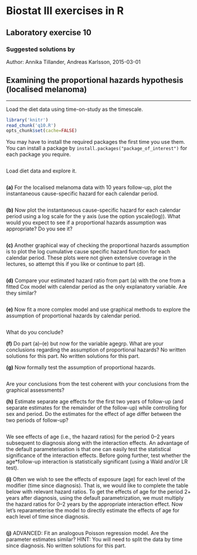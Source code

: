 Biostat III exercises in R
===========
Laboratory exercise 10
-----------

### Suggested solutions by
Author: Annika Tillander, Andreas Karlsson, 2015-03-01


## Examining the proportional hazards hypothesis (localised melanoma)

-----------

Load the diet data using time-on-study as the timescale.

```r
library('knitr')	
read_chunk('q10.R')
opts_chunk$set(cache=FALSE)
```

You may have to install the required packages the first time you use them. You can install a package by `install.packages("package_of_interest")` for each package you require.

```r
```
Load diet data and explore it.

```r
```

**(a)** For the localised melanoma data with 10 years follow-up, plot the instantaneous cause-specific hazard for each calendar period.


```r
```

**(b)** Now plot the instantaneous cause-specific hazard for each calendar period using a log scale for the y axis (use the option yscale(log)). What would you expect to see if a proportional hazards assumption was appropriate? Do you see it?

```r
```

**(c)** Another graphical way of checking the proportional hazards assumption is to plot the log cumulative cause specific hazard function for each calendar period. These plots were not given extensive coverage in the lectures, so attempt this if you like or continue to part (d).

```r
```

**(d)** Compare your estimated hazard ratio from part (a) with the one from a fitted Cox model with calendar period as the only explanatory variable. Are they similar?

```r
```

**(e)** Now fit a more complex model and use graphical methods to explore the assumption of proportional hazards by calendar period.

```r
```

What do you conclude?

**(f)** Do part (a)–(e) but now for the variable agegrp. What are your conclusions regarding the assumption of proportional hazards? No written solutions for this part. No written solutions for this part.

**(g)** Now formally test the assumption of proportional hazards.

```r
```

Are your conclusions from the test coherent with your conclusions from the graphical assessments?

**(h)** Estimate separate age effects for the first two years of follow-up (and separate estimates for the remainder of the follow-up) while controlling for sex and period. Do the estimates for the effect of age differ between the two periods of follow-up?

```r
```

We see effects of age (i.e., the hazard ratios) for the period 0–2 years subsequent to diagnosis along with the interaction effects. An advantage of the default parameterisation is that one can easily test the statistical significance of the interaction effects. Before going further, test whether the age*follow-up interaction is statistically significant (using a Wald and/or LR test).

**(i)** Often we wish to see the effects of exposure (age) for each level of the modifier (time since diagnosis). That is, we would like to complete the table below with relevant hazard ratios. To get the effects of age for the period 2+ years after diagnosis, using the default parametrization, we must multiply the hazard ratios for 0–2 years by the appropriate interaction effect. Now let’s reparameterise the model to directly estimate the effects of age for each level of time since diagnosis.

```r
```


**(j)** ADVANCED: Fit an analogous Poisson regression model. Are the parameter estimates similar? HINT: You will need to split the data by time since diagnosis. No written solutions for this part.
